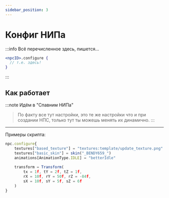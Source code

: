 ```yaml
---
sidebar_position: 3
---
```


# Конфиг НИПа

:::info Всё перечисленное здесь, пишется...
```jsx
<npcID>.configure {
  // т.е. здесь!
}
```
:::

## Как работает

:::note Идём в "Спавним НИПа"
> По факту все тут настройки, это те же настройки что и при создании НПС, только тут ты можешь менять их динамично.
:::

---

Примеры скрипта:
```jsx
npc.configure{
    textures["based_texture"] = "textures:template/update_texture.png"
    textures["basic_skin"] = skin("_BENDY659_")
    animations[AnimationType.IDLE] = "betterIdle"
    
    transform = Transform(
        tx = 1f, tY = 2f, tZ = 1f,
        rX = 10f, rY = 50f, rZ = -84f,
        sX = 10f, sY = 5f, sZ = 6f
    )
}
```
